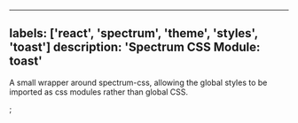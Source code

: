 

---
labels: ['react', 'spectrum', 'theme', 'styles', 'toast']
description: 'Spectrum CSS Module: toast'
---


A small wrapper around spectrum-css, allowing the global
styles to be imported as css modules rather than global CSS.

<CSSModulePreview styles={styles} />;
